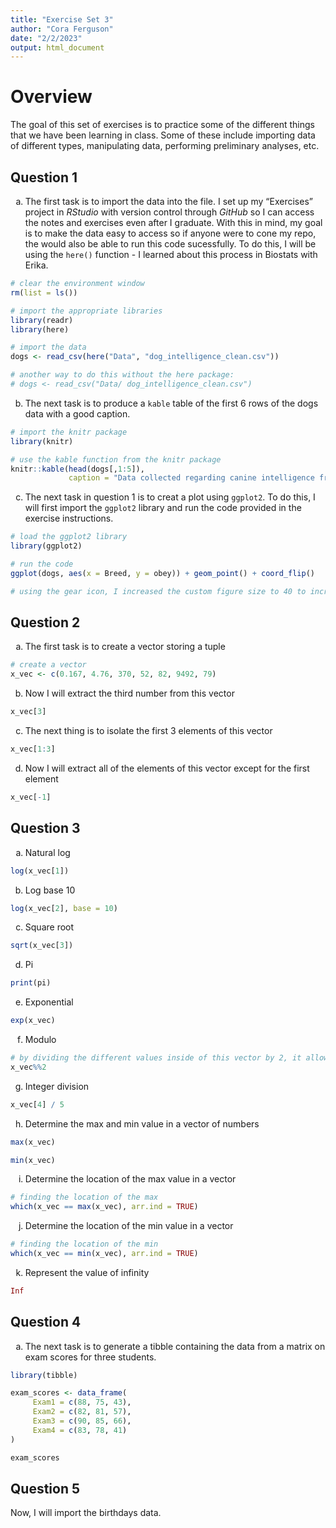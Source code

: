 ```yaml
---
title: "Exercise Set 3"
author: "Cora Ferguson"
date: "2/2/2023"
output: html_document
---
```


# Overview
The goal of this set of exercises is to practice some of the different things that we have been learning in class.  Some of these include importing data of different types, manipulating data, performing preliminary analyses, etc. 

## Question 1
a. The first task is to import the data into the file.  I set up my "Exercises" project in *RStudio* with version control through *GitHub* so I can access the notes and exercises even after I graduate.  With this in mind, my goal is to make the data easy to access so if anyone were to cone my repo, the would also be able to run this code sucessfully.  To do this, I will be using the `here()` function - I learned about this process in Biostats with Erika.

```r
# clear the environment window
rm(list = ls())

# import the appropriate libraries
library(readr)
library(here)

# import the data
dogs <- read_csv(here("Data", "dog_intelligence_clean.csv"))

# another way to do this without the here package:
# dogs <- read_csv("Data/ dog_intelligence_clean.csv")

```

b. The next task is to produce a `kable` table of the first 6 rows of the dogs data with a good caption. 

```r
# import the knitr package
library(knitr)

# use the kable function from the knitr package
knitr::kable(head(dogs[,1:5]),
             caption = "Data collected regarding canine intelligence from Stanley Coren at the University of British Columbia.")
```
c. The next task in question 1 is to creat a plot using `ggplot2`.  To do this, I will first import the `ggplot2` library and run the code provided in the exercise instructions. 

```r
# load the ggplot2 library
library(ggplot2)

# run the code
ggplot(dogs, aes(x = Breed, y = obey)) + geom_point() + coord_flip()

# using the gear icon, I increased the custom figure size to 40 to increase the height of the figure so it is not a squished
```

## Question 2
a. The first task is to create a vector storing a tuple

```r
# create a vector
x_vec <- c(0.167, 4.76, 370, 52, 82, 9492, 79)
```

b. Now I will extract the third number from this vector

```r
x_vec[3]
```
c. The next thing is to isolate the first 3 elements of this vector
```r
x_vec[1:3]
```

d. Now I will extract all of the elements of this vector except for the first element
```r
x_vec[-1]
```
## Question 3
a. Natural log

```r
log(x_vec[1])
```
b. Log base 10
```r
log(x_vec[2], base = 10)
```
c. Square root
```r
sqrt(x_vec[3])
```
d. Pi
```r
print(pi)
```
e. Exponential
```r
exp(x_vec)
```
f. Modulo
```r
# by dividing the different values inside of this vector by 2, it allows us to determine whether they are even or odd. 
x_vec%%2
```
g. Integer division
```r
x_vec[4] / 5
```
h. Determine the max and min value in a vector of numbers
```r
max(x_vec)

min(x_vec)
```
i. Determine the location of the max value in a vector
```r
# finding the location of the max
which(x_vec == max(x_vec), arr.ind = TRUE)
```

j. Determine the location of the min value in a vector
```r
# finding the location of the min
which(x_vec == min(x_vec), arr.ind = TRUE)
```
k. Represent the value of infinity
```r
Inf
```
## Question 4
a. The next task is to generate a tibble containing the data from a matrix on exam scores for three students. 
```r
library(tibble)

exam_scores <- data_frame(
     Exam1 = c(88, 75, 43),
     Exam2 = c(82, 81, 57),
     Exam3 = c(90, 85, 66),
     Exam4 = c(83, 78, 41)
)

exam_scores
```

## Question 5
Now, I will import the birthdays data. 





